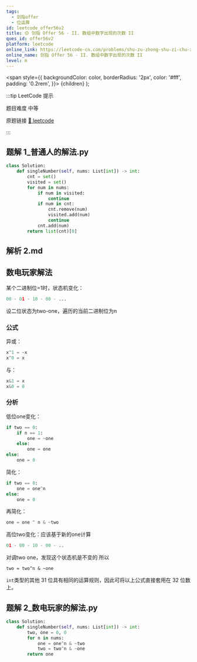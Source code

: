 ```yaml
---
tags:
  - 剑指offer
  - 位运算
id: leetcode_offer56v2
title: 🟡 剑指 Offer 56 - II. 数组中数字出现的次数 II
ques_id: offer56v2
platform: leetcode
online_link: https://leetcode-cn.com/problems/shu-zu-zhong-shu-zi-chu-xian-de-ci-shu-ii-lcof/
online_name: 剑指 Offer 56 - II. 数组中数字出现的次数 II
level: m
---
```


  <span
    style={{
      backgroundColor: color,
      borderRadius: '2px',
      color: '#fff',
      padding: '0.2rem',
    }}>
    {children}
  </span>
);

:::tip LeetCode 提示

题目难度 <Highlight color="#ffc01e">中等</Highlight>

原题链接 [🔗 leetcode](https://leetcode-cn.com/problems/shu-zu-zhong-shu-zi-chu-xian-de-ci-shu-ii-lcof/)

:::



## 题解 1_普通人的解法.py

```py
class Solution:
    def singleNumber(self, nums: List[int]) -> int:
        cnt = set()
        visited = set()
        for num in nums:
            if num in visited:
                continue
            if num in cnt:
                cnt.remove(num)
                visited.add(num)
                continue
            cnt.add(num)
        return list(cnt)[0]
```

## 解析 2.md

 ## 数电玩家解法

某个二进制位=1时，状态机变化：

```py
00 - 01 - 10 - 00 - ...
```

设二位状态为two-one，遍历的当前二进制位为n

### 公式

异或：

```py
x^1 = ~x 
x^0 = x
```

与：

```py
x&1 = x
x&0 = 0
```

### 分析

低位one变化：

```py
if two == 0:
    if n == 1:
        one = ~one
    else:
        one = one
else:
    one = 0
```

简化：

```py
if two == 0:
    one = one^n
else:
    one = 0
```

再简化：

```py
one = one ^ n & ~two
```


高位two变化：应该基于新的one计算

```py
01 - 00 - 10 - 00 - ..
```

对调two one，发现这个状态机是不变的
所以

```
two = two^n & ~one
```

`int`类型的其他 31 位具有相同的运算规则，因此可将以上公式直接套用在 32 位数上。



## 题解 2_数电玩家的解法.py

```py
class Solution:
    def singleNumber(self, nums: List[int]) -> int:
        two, one = 0, 0
        for n in nums:
            one = one^n & ~two
            two = two^n & ~one
        return one
```


